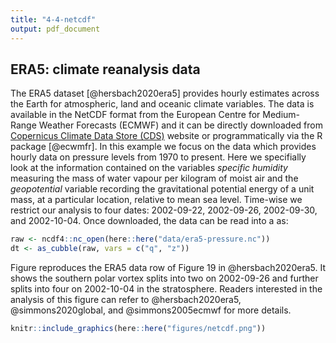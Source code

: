 ```yaml
---
title: "4-4-netcdf"
output: pdf_document
---
```



## ERA5: climate reanalysis data

The ERA5 dataset [@hersbach2020era5] provides hourly estimates across the Earth for atmospheric, land and oceanic climate variables. The data is available in the NetCDF format from the European Centre for Medium-Range Weather Forecasts (ECMWF) and it can be directly downloaded from [Copernicus Climate Data Store (CDS)](https://cds.climate.copernicus.eu/cdsapp#!/dataset/reanalysis-era5-pressure-levels?tab=overview) website or programmatically via the R package \pkg{ecmwfr} [@ecwmfr]. In this example we focus on the \code{era5-pressure} data which provides hourly data on pressure levels from 1970 to present. Here we specifially look at the information  contained on the variables *specific humidity* measuring the mass of water vapour per kilogram of moist air  and the *geopotential* variable recording the gravitational potential energy of a unit mass, at a particular location, relative to mean sea level. Time-wise we restrict our analysis to four dates: 2002-09-22, 2002-09-26, 2002-09-30, and 2002-10-04. Once downloaded, the data can be read into a \code{cubble} as:

```r
raw <- ncdf4::nc_open(here::here("data/era5-pressure.nc"))
dt <- as_cubble(raw, vars = c("q", "z"))
```

Figure \ref{fig:netcdf} reproduces the ERA5 data row of Figure 19 in @hersbach2020era5. It shows the southern polar vortex splits into two on 2002-09-26 and further splits into four on 2002-10-04 in the stratosphere. Readers interested in the analysis of this figure can refer to @hersbach2020era5, @simmons2020global, and @simmons2005ecmwf for more details.

```r
knitr::include_graphics(here::here("figures/netcdf.png"))
```
